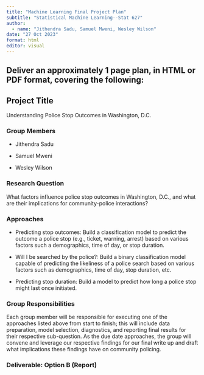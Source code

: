 ```yaml
---
title: "Machine Learning Final Project Plan"
subtitle: "Statistical Machine Learning--Stat 627"
author:
  - name: "Jithendra Sadu, Samuel Mweni, Wesley Wilson"
date: "27 Oct 2023"
format: html
editor: visual
---
```


## Deliver an approximately 1 page **plan**, in HTML or PDF format, covering the following:

## Project Title

Understanding Police Stop Outcomes in Washington, D.C.

### Group Members

-   Jithendra Sadu

-   Samuel Mweni

-   Wesley Wilson

### Research Question

What factors influence police stop outcomes in Washington, D.C., and what are their implications for community-police interactions?

### Approaches

-   Predicting stop outcomes: Build a classification model to predict the outcome a police stop (e.g., ticket, warning, arrest) based on various factors such a demographics, time of day, or stop duration.

-   Will I be searched by the police?: Build a binary classification model capable of predicting the likeliness of a police search based on various factors such as demographics, time of day, stop duration, etc.

-   Predicting stop duration: Build a model to predict how long a police stop might last once initiated.

### Group Responsibilities

Each group member will be responsible for executing one of the approaches listed above from start to finish; this will include data preparation, model selection, diagnostics, and reporting final results for their respective sub-question. As the due date approaches, the group will convene and leverage our respective findings for our final write up and draft what implications these findings have on community policing.

### Deliverable: Option B (Report)
